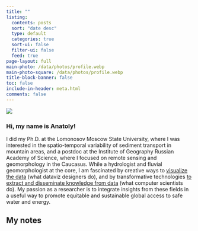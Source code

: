 ```yaml
---
title: ""
listing:
  contents: posts
  sort: "date desc"
  type: default
  categories: true
  sort-ui: false
  filter-ui: false
  feed: true
page-layout: full
main-photo: /data/photos/profile.webp
main-photo-square: /data/photos/profile.webp
title-block-banner: false
toc: false
include-in-header: meta.html
comments: false
---
```


::: {.grid}

::: {.g-col-12 .g-col-sm-4}

```{=html}
<div class="grid" style="--bs-columns: 5; row-gap: 12;">
  <div class="g-col-1 g-col-sm-0"></div>
  <div class="g-col-3 g-col-sm-5">
    <picture>
      <source media="(max-width: 576px)" srcset="{{< meta main-photo-square >}}">
      <source media="(min-width: 576px)" srcset="{{< meta main-photo >}}">
      <img class="img-fluid" src="{{< meta main-photo >}}">
    </picture>
  </div>
  <div class="g-col-1 g-col-sm-0"></div>
</div>
```

:::

::: {.g-col-12 .g-col-sm-8}

### Hi, my name is Anatoly!
I did my Ph.D. at the Lomonosov Moscow State University, where I was interested in the spatio-temporal variability of sediment transport in mountain areas, and a postdoc at the Institute of Geography Russian Academy of Science, where I focused on remote sensing and geomorphology in the Caucasus. While a hydrologist and fluvial geomorphologist at the core, I am fascinated by creative ways to [visualize the data](#category=tidytuesday) (what dataviz designers do), and by transformative technologies [to extract and disseminate knowledge from data](#category=R) (what computer scientists do). My passion as a researcher is to integrate insights from these fields in a useful way to promote equitable and sustainable global access to safe water and energy.

:::

:::

## My notes